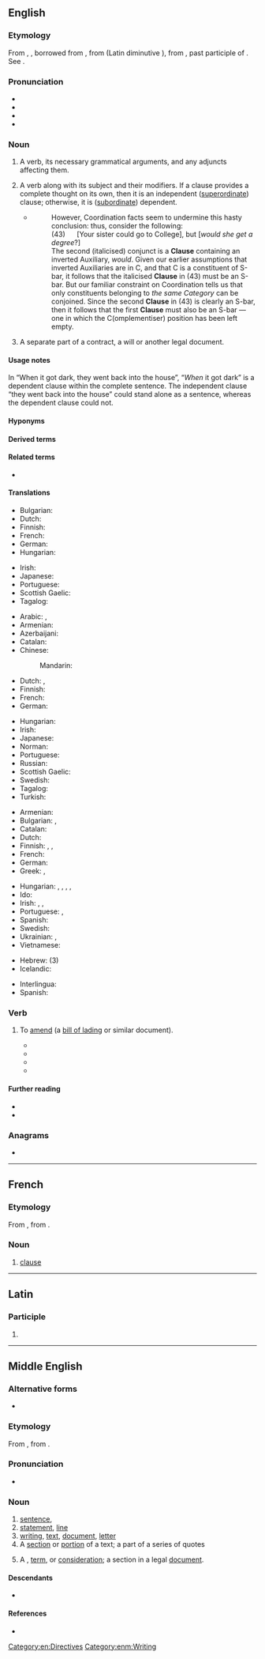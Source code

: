 {{also|Clause}}
==English==
{{wikipedia}}

===Etymology===
From {{inh|en|enm|clause}}, {{m|enm|claus}}, borrowed from {{bor|en|fro|clause}}, from {{der|en|ML.|clausa}} (Latin diminutive {{m|la|clausula||close, end; a clause, close of a period}}), from {{der|en|la|clausus}}, past participle of {{m|la|claudere||to shut, close}}. See {{m|en|close}}.
{{PIE root|en|(s)kleh₂w}}
===Pronunciation===
* {{IPA|en|/klɔːz/}}
* {{audio|en|en-us-clause.ogg|Audio (US)}}
* {{rhymes|en|ɔːz}}
* {{homophones|en|claws}}

===Noun===
{{en-noun}}

# {{lb|en|grammar}} A verb, its necessary grammatical arguments, and any adjuncts affecting them.
# {{lb|en|grammar}} A verb along with its subject and their modifiers. If a clause provides a complete thought on its own, then it is an independent ([[superordinate]]) clause; otherwise, it is ([[subordinate]]) dependent.
#* {{quote-book|en|year=1988|author=Andrew Radford|title=Transformational grammar: a first course|location=Cambridge, UK|publisher=Cambridge University Press|page=300|chapter=6}}
#*: However, Coordination facts seem to undermine this hasty conclusion: thus, consider the following:<br> (43) &nbsp;&nbsp;&nbsp;&nbsp; [Your sister could go to College], but [''would she get a degree''?]<br> The second (italicised) conjunct is a '''Clause''' containing an inverted Auxiliary, ''would''. Given our earlier assumptions that inverted Auxiliaries are in C, and that C is a constituent of S-bar, it follows that the italicised '''Clause''' in (43) must be an S-bar. But our familiar constraint on Coordination tells us that only constituents belonging to ''the same Category'' can be conjoined. Since the second '''Clause''' in (43) is clearly an S-bar, then it follows that the first '''Clause''' must also be an S-bar — one in which the C(omplementiser) position has been left empty.
# {{lb|en|legal}} A separate part of a contract, a will or another legal document.

====Usage notes====
In “When it got dark, they went back into the house”, “''When'' it got dark” is a dependent clause within the complete sentence. The independent clause “they went back into the house” could stand alone as a sentence, whereas the dependent clause could not.

====Hyponyms====
{{col4|en|title=types of grammatical clauses
|adjective clause
|adverbial clause
|appositive clause
|comment clause
|comparative clause
|concessive clause
|conditional clause
|conditional mood
|coordinate clause
|defining relative clause
|dependent clause
|finite clause
|if clause
|independent clause
|main clause
|nominal clause
|nondefining relative clause
|non-finite clause
|noun clause
|relative clause
|restrictive clause
|subclause
|subordinate clause
|superordinate clause
|verbless clause
}}

{{col2|en|title=part of a legal document
|noncompete clause
}}

====Derived terms====
{{der3|en|title=grammatical terms
|3-clause
|clause element
|clause function
|subclause
|clausal
}}

====Related terms====
* {{l|en|close}}

====Translations====
{{trans-top|grammar: group of words which include a subject and any necessary predicate}}
* Bulgarian: {{t|bg|подчинено изречение|n}}
* Dutch: {{t+|nl|bijzin|m}}
* Finnish: {{t+|fi|lauseke}}
* French: {{t+|fr|proposition|f}}
* German: {{t+|de|Nebensatz|m}}
* Hungarian: {{t+|hu|mellékmondat}}
{{trans-mid}}
* Irish: {{t|ga|clásal|m}}
* Japanese: {{t+|ja|節|tr=[[せつ]], setsu|sc=Jpan}}
* Portuguese: {{t+|pt|oração|f}}
* Scottish Gaelic: {{t|gd|clàs|m}}
* Tagalog: {{t|tl|sugnay}}
{{trans-bottom}}

{{trans-top|grammar: verb along with a subject and modifiers}}
* Arabic: {{t+|ar|جُمْلَة|f}}, {{t|ar|بَنْد|m}}
* Armenian: {{t+|hy|նախադասություն}}
* Azerbaijani: {{t+|az|cümlə}}
* Catalan: {{t|ca|clàusula|f}}
* Chinese:
*: Mandarin: {{t+|cmn|短句|tr=duǎnjù|sc=Hani}}
* Dutch: {{t+|nl|nevenschikking|f}}, {{t+|nl|bijzin|m}}
* Finnish: {{t+|fi|lause}}
* French: {{t+|fr|proposition|f}}
* German: {{t+|de|Teilsatz|m}}
{{trans-mid}}
* Hungarian: {{t|hu|tagmondat}}
* Irish: {{t|ga|clásal|m}}
* Japanese: {{t+|ja|節|tr=せつ, setsu}}
* Norman: {{t|nrf|proposition|f}}
* Portuguese: {{t+|pt|oração|f}}
* Russian: {{t+|ru|предложе́ние|n}} {{qualifier|also: sentence}}
* Scottish Gaelic: {{t|gd|clàs|m}}
* Swedish: {{t+|sv|sats|c}}
* Tagalog: {{t|tl|sugnay}}
* Turkish: {{t+|tr|cümlecik}}
{{trans-bottom}}

{{trans-top|legal: separate part of a contract}}
* Armenian: {{t+|hy|հոդված|sc=Armn}}
* Bulgarian: {{t+|bg|клауза|f|sc=Cyrl}}, {{t+|bg|параграф|m|sc=Cyrl}}
* Catalan: {{t|ca|clàusula|f}}
* Dutch: {{t+|nl|clausule|f}}
* Finnish: {{t+|fi|ehto}}, {{t|fi|sopimusehto}}, {{t+|fi|klausuuli}}
* French: {{t+|fr|clause|f}}
* German: {{t+|de|Klausel|f}}
* Greek: {{t+|el|ρήτρα|f|sc=Grek}}, {{t+|el|όρος|m|sc=Grek}}
{{trans-mid}}
* Hungarian: {{t+|hu|záradék}}, {{t|hu|klauzula}}, {{q|section of a legal document}} {{t+|hu|cikkely}}, {{t+|hu|paragrafus}},
* Ido: {{t+|io|klauzo}}
* Irish: {{t|ga|clásal|m}}, {{t|ga|foráil|f}}, {{t|ga|agús|m}}
* Portuguese: {{t+|pt|cláusula|f}}, {{t+|pt|artigo|m}}
* Spanish: {{t+|es|cláusula|f}}
* Swedish: {{t+|sv|klausul|c}}
* Ukrainian: {{t|uk|пункт}}, {{t+|uk|стаття}}
* Vietnamese: {{t+|vi|điều khoản}}
{{trans-bottom}}

{{checktrans-top}}
* Hebrew: {{t+check|he|סעיף|m|tr=sa'yf|sc=Hebr}} (3)
* Icelandic: {{t+check|is|setning|f}}
{{trans-mid}}
* Interlingua: {{t-check|ia|clausa}}
* Spanish: {{t+check|es|oración|f}}
{{trans-bottom}}

===Verb===
{{en-verb|claus}}

# {{lb|en|transitive|shipping}} To [[amend]] (a [[bill of lading]] or similar document).
#* {{quote-journal|en|journal=Report of the session|issue=11|author=Asian-African Legal Consultative Committee|year=1970|passage=The question of '''clausing''' the bills of lading, so as to avoid "dirtying", which impairs its negotiability, may also be looked into}}
#* {{quote-book|en|title=The Hamburg rules on the carriage of goods by sea|page=215|author=Samir Mankabady|year=1978|passage=Any attempt to '''clause''' a Bill of Lading will be strenuously resisted by shippers, and they will obtain clean bills in the usual ways}}
#* {{quote-book|en|title=Bills of lading: law and practice|author=Alan Mitchelhill|year=1990|passage=It was held that the bills of lading presented were in this case 'clean' as they contained no reservations by way of endorsement, '''clausing''' or otherwise to suggest that the goods were defective}}
#* {{quote-book|en|title=Cases & materials on the carriage of goods by sea|page=104|author=Martin Dockra|coauthors=Katherine Reece Thomas|2004|passage=There is little authority in English law dealing with the liability of a carrier who unnecessarily '''clauses''' a bill of lading.}}

====Further reading====
* {{R:Webster 1913}}
* {{R:Century 1911}}

===Anagrams===
* {{anagrams|en|a=acelsu|Caelus}}

[[Category:en:Directives]]

----

==French==

===Etymology===
From {{der|fr|fro|clause}}, from {{der|fr|ML.|clausa}}.
===Noun===
{{fr-noun|f}}

# [[#English|clause]]

----

==Latin==

===Participle===
{{la-part-form|clause}}

# {{inflection of|la|clausus||voc|m|s}}

----

==Middle English==

===Alternative forms===
* {{alter|enm|clawse|claus}}

===Etymology===
From {{bor|enm|fro|clause}}, from {{der|enm|ML.|clausa}}.

===Pronunciation===
* {{IPA|enm|/ˈklau̯z(ə)/}}

===Noun===
{{enm-noun}}

# [[sentence]], {{l|en|clause}}
# [[statement]], [[line]] {{gloss|of a text}}
# [[writing]], [[text]], [[document]], [[letter]]
# A [[section]] or [[portion]] of a text; a part of a series of quotes
# {{lb|enm|law}} A {{l|en|clause}}, [[term]], or [[consideration]]; a section in a legal [[document]].

====Descendants====
* {{desc|en|clause}}

====References====
* {{R:MED Online|entry= clause (n.) |id=MED7909 |accessdate=2018-04-23}}

[[Category:enm:Writing]]